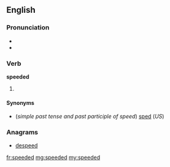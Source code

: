 ==English==

===Pronunciation===
* {{SAMPA|/'spi:d@d/}}
* {{IPA|/ˈspiːdəd/}}

===Verb===
'''speeded'''

# {{British}} {{past of|[[speed]]}}

====Synonyms====
* (''simple past tense and past participle of speed'') [[sped]] (''US'')

===Anagrams===
* [[despeed#English|despeed]]

[[fr:speeded]]
[[mg:speeded]]
[[my:speeded]]